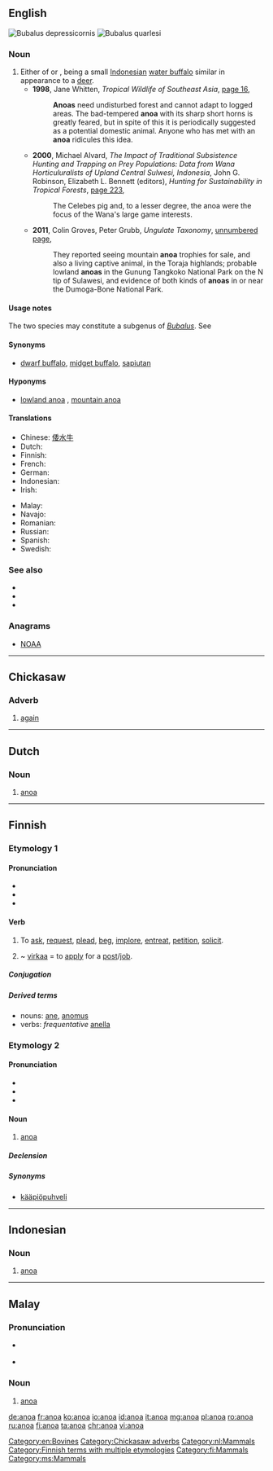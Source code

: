 ==English==
{{wikipedia}}
[[Image:Anoa 3.jpg|right|thumb|''Bubalus depressicornis'']]
[[File:MOUNTAIN INOA, SAN DIEGO ZOO, CALIFORNIA.jpg|right|thumb|''Bubalus quarlesi'']]
===Noun===
{{en-noun}}

# Either of {{taxlink|Bubalus quarlesi|species|noshow=1}} or {{taxlink|Bubalus depressicornis|species|noshow=1}}, being a small [[Indonesian]] [[water buffalo]] similar in appearance to a [[deer]].
#* '''1998''', Jane Whitten, ''Tropical Wildlife of Southeast Asia'', [http://books.google.com.au/books?id=psuWpwZuX_oC&pg=PA16&dq=%22anoa%22%7C%22anoas%22&hl=en&sa=X&ei=NfwOUrTNMOvtiAeLzYDgCg&redir_esc=y#v=onepage&q=%22anoa%22%7C%22anoas%22&f=false page 16],
#*: '''Anoas''' need undisturbed forest and cannot adapt to logged areas. The bad-tempered '''anoa''' with its sharp short horns is greatly feared, but in spite of this it is periodically suggested as a potential domestic animal. Anyone who has met with an '''anoa''' ridicules this idea.
#* '''2000''', Michael Alvard, ''The Impact of Traditional Subsistence Hunting and Trapping on Prey Populations: Data from Wana Horticuluralists of Upland Central Sulwesi, Indonesia'', John G. Robinson, Elizabeth L. Bennett (editors), ''Hunting for Sustainability in Tropical Forests'', [http://books.google.com.au/books?id=ZawmOh3IZ_IC&pg=PA223&dq=%22anoa%22%7C%22anoas%22&hl=en&sa=X&ei=NfwOUrTNMOvtiAeLzYDgCg&redir_esc=y#v=onepage&q=%22anoa%22%7C%22anoas%22&f=false page 223],
#*: The Celebes pig and, to a lesser degree, the anoa were the focus of the Wana's large game interests.
#* '''2011''', Colin Groves, Peter Grubb, ''Ungulate Taxonomy'', [http://books.google.com.au/books?id=XAX0bqw-I2oC&pg=PT168&dq=%22anoa%22%7C%22anoas%22&hl=en&sa=X&ei=NfwOUrTNMOvtiAeLzYDgCg&redir_esc=y#v=onepage&q=%22anoa%22%7C%22anoas%22&f=false unnumbered page],
#*: They reported seeing mountain '''anoa''' trophies for sale, and also a living captive animal, in the Toraja highlands; probable lowland '''anoas''' in the Gunung Tangkoko National Park on the N tip of Sulawesi, and evidence of both kinds of '''anoas''' in or near the Dumoga-Bone National Park.

====Usage notes====
The two species may constitute a subgenus of ''[[Bubalus]]''. See {{pedialite}}

====Synonyms====
* {{sense|small water buffalo}} [[dwarf buffalo]], [[midget buffalo]], [[sapiutan]]

====Hyponyms====
* {{sense|small water buffalo}} [[lowland anoa]] {{gloss|''Bubalus depressicornis''}}, [[mountain anoa]] {{gloss|''Bubalus quarlesi''}}

====Translations====
{{trans-top|a small Indonesian water buffalo}}
* Chinese: [[倭水牛]]
* Dutch: {{t|nl|anoa}}
* Finnish: {{t+|fi|anoa}}
* French: {{t+|fr|anoa}}
* German: {{t|de|Anoa}}
* Indonesian: {{t+|id|anoa}}
* Irish: {{t|ga|anua|m}}
{{trans-mid}}
* Malay: {{t|ms|anoa}}
* Navajo: {{t|nv|hodíłchʼil ayáníchilí}}
* Romanian: {{t+|ro|anoa|m}}
* Russian: {{t|ru|аноа|tr=anóa|m}}
* Spanish: {{t|es|anoa|m}}
* Swedish: {{t|sv|anoa|c}}
{{trans-bottom}}

===See also===
* {{pedialite|Bubalus}}
* {{specieslite|Bubalus}}
* {{commonslite|Category:Anoa}}

===Anagrams===
* [[NOAA#English|NOAA]]

[[Category:en:Bovines]]


----

==Chickasaw==

===Adverb===
{{head|cic|adverbs}}

# [[again]]

[[Category:Chickasaw adverbs]]

----

==Dutch==

===Noun===
{{nl-noun|m|-'s|anoaatje}}

# [[#English|anoa]]

[[Category:nl:Mammals]]

----

==Finnish==
{{Finnish index|a|n}}

===Etymology 1===

====Pronunciation====
* {{hyphenation|a|no|a|lang=fi}}
* {{rhymes|ɑnoɑ|lang=fi}}
* {{IPA|lang=fi|/ˈɑnoɑˣ/}}

====Verb====
{{fi-verb}}

# {{context|transitive|lang=fi}} To [[ask]], [[request]], [[plead]], [[beg]], [[implore]], [[entreat]], [[petition]], [[solicit]].
# {{context|transitive|lang=fi}} ~ [[virka]]a = to [[apply]] for a [[post]]/[[job]].

=====Conjugation=====
{{fi-conj-sanoa|an|||o|a}}

=====Derived terms=====
* nouns: [[ane#Finnish|ane]], [[anomus]]
* verbs: ''frequentative'' [[anella]]

===Etymology 2===

====Pronunciation====
* {{hyphenation|a|no|a|lang=fi}}
* {{rhymes|ɑnoɑ|lang=fi}}
* {{IPA|lang=fi|/ˈɑnoɑ/}}

====Noun====
{{fi-noun}}

# [[#English|anoa]]

=====Declension=====
{{fi-decl-korkea|ano|a}}

=====Synonyms=====
* [[kääpiöpuhveli]]

[[Category:Finnish terms with multiple etymologies]]
[[Category:fi:Mammals]]

----

==Indonesian==
{{wikipedia|lang=id}}

===Noun===
{{id-noun}}

# [[#English|anoa]] {{gloss|a small Indonesian water buffalo}}

----

==Malay==
{{wikipedia|lang=ms}}

===Pronunciation===
* {{a|Johor-Selangor}} {{IPA|/anoə/|lang=ms}}
* {{a|Riau-Lingga}} {{IPA|/anoa/|lang=ms}}

===Noun===
{{head|ms|noun}}

# [[#English|anoa]] {{gloss|a small Indonesian water buffalo}}

[[Category:ms:Mammals]]

[[de:anoa]]
[[fr:anoa]]
[[ko:anoa]]
[[io:anoa]]
[[id:anoa]]
[[it:anoa]]
[[mg:anoa]]
[[pl:anoa]]
[[ro:anoa]]
[[ru:anoa]]
[[fi:anoa]]
[[ta:anoa]]
[[chr:anoa]]
[[vi:anoa]]